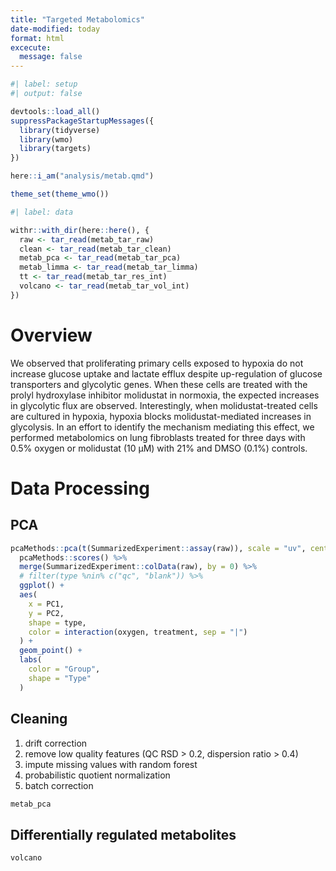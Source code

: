 ```yaml
---
title: "Targeted Metabolomics"
date-modified: today
format: html
excecute:
  message: false
---
```


```r
#| label: setup
#| output: false

devtools::load_all()
suppressPackageStartupMessages({
  library(tidyverse)
  library(wmo)
  library(targets)
})

here::i_am("analysis/metab.qmd")

theme_set(theme_wmo())
```

```r
#| label: data

withr::with_dir(here::here(), {
  raw <- tar_read(metab_tar_raw)
  clean <- tar_read(metab_tar_clean)
  metab_pca <- tar_read(metab_tar_pca)
  metab_limma <- tar_read(metab_tar_limma)
  tt <- tar_read(metab_tar_res_int)
  volcano <- tar_read(metab_tar_vol_int)
})
```

# Overview

We observed that proliferating primary cells exposed to hypoxia do not increase glucose uptake and lactate efflux despite up-regulation of glucose transporters and glycolytic genes. When these cells are treated with the prolyl hydroxylase inhibitor molidustat in normoxia, the expected increases in glycolytic flux are observed. Interestingly, when molidustat-treated cells are cultured in hypoxia, hypoxia blocks molidustat-mediated increases in glycolysis. In an effort to identify the mechanism mediating this effect, we performed metabolomics on lung fibroblasts treated for three days with 0.5% oxygen or molidustat (10 μM) with 21% and DMSO (0.1%) controls. 

# Data Processing

## PCA

```r
pcaMethods::pca(t(SummarizedExperiment::assay(raw)), scale = "uv", center = TRUE) %>% 
  pcaMethods::scores() %>% 
  merge(SummarizedExperiment::colData(raw), by = 0) %>% 
  # filter(type %nin% c("qc", "blank")) %>% 
  ggplot() +
  aes(
    x = PC1, 
    y = PC2, 
    shape = type,
    color = interaction(oxygen, treatment, sep = "|")
  ) + 
  geom_point() +
  labs(
    color = "Group", 
    shape = "Type"
  )
```
## Cleaning

1. drift correction
1. remove low quality features (QC RSD > 0.2, dispersion ratio > 0.4)
1. impute missing values with random forest
1. probabilistic quotient normalization
1. batch correction

```r
metab_pca
```

## Differentially regulated metabolites

```r
volcano
```
